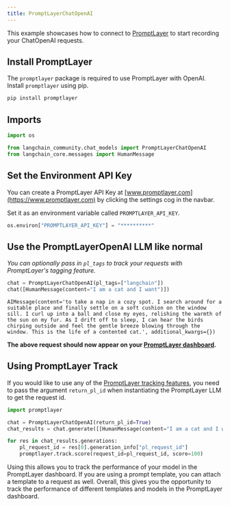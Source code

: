 ```yaml
---
title: PromptLayerChatOpenAI
---
```


This example showcases how to connect to [PromptLayer](https://www.promptlayer.com) to start recording your ChatOpenAI requests.

## Install PromptLayer
The `promptlayer` package is required to use PromptLayer with OpenAI. Install `promptlayer` using pip.


```python
pip install promptlayer
```

## Imports


```python
import os

from langchain_community.chat_models import PromptLayerChatOpenAI
from langchain_core.messages import HumanMessage
```

## Set the Environment API Key
You can create a PromptLayer API Key at [www.promptlayer.com](https://www.promptlayer.com) by clicking the settings cog in the navbar.

Set it as an environment variable called `PROMPTLAYER_API_KEY`.


```python
os.environ["PROMPTLAYER_API_KEY"] = "**********"
```

## Use the PromptLayerOpenAI LLM like normal
*You can optionally pass in `pl_tags` to track your requests with PromptLayer's tagging feature.*


```python
chat = PromptLayerChatOpenAI(pl_tags=["langchain"])
chat([HumanMessage(content="I am a cat and I want")])
```



```output
AIMessage(content='to take a nap in a cozy spot. I search around for a suitable place and finally settle on a soft cushion on the window sill. I curl up into a ball and close my eyes, relishing the warmth of the sun on my fur. As I drift off to sleep, I can hear the birds chirping outside and feel the gentle breeze blowing through the window. This is the life of a contented cat.', additional_kwargs={})
```


**The above request should now appear on your [PromptLayer dashboard](https://www.promptlayer.com).**

## Using PromptLayer Track
If you would like to use any of the [PromptLayer tracking features](https://magniv.notion.site/Track-4deee1b1f7a34c1680d085f82567dab9), you need to pass the argument `return_pl_id` when instantiating the PromptLayer LLM to get the request id.  


```python
import promptlayer

chat = PromptLayerChatOpenAI(return_pl_id=True)
chat_results = chat.generate([[HumanMessage(content="I am a cat and I want")]])

for res in chat_results.generations:
    pl_request_id = res[0].generation_info["pl_request_id"]
    promptlayer.track.score(request_id=pl_request_id, score=100)
```

Using this allows you to track the performance of your model in the PromptLayer dashboard. If you are using a prompt template, you can attach a template to a request as well.
Overall, this gives you the opportunity to track the performance of different templates and models in the PromptLayer dashboard.
